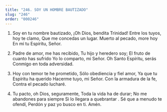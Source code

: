 ```yaml
---
title: "246. SOY UN HOMBRE BAUTIZADO"
slug: "246"
order: "000246"
---
```


1. Soy en tu nombre bautizado,
¡Oh Dios, bendita Trinidad! Entre los tuyos, hoy te clamo, Que me concedas un lugar.
Muerto al pecado, more hoy En mí tu Espíritu, Señor.

2.	Padre de amor, me has recibido, Tu hijo y heredero soy;
El fruto de cuanto has sufrido
Yo lo comparto, mi Señor. Oh Santo Espíritu, serás Conmigo en toda adversidad.

3. Hoy con temor te he prometido, Sólo obediencia y fiel amor,
Ya que tu Espíritu ha querido Hacerme tuyo, mi Señor.
Con la armadura de la fe, Contra el pecado lucharé.

4. Tu pacto, oh Dios, seguramente, Toda la vida ha de durar;
No me abandones para siempre Si lo llegara a quebrantar .
Sé que a menudo te ofendí,
Perdón y paz yo busco en ti. Amén.
